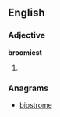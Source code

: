 ==English==

===Adjective===
'''broomiest'''

# {{rare}} {{superlative of|[[broomy]]}}

===Anagrams===
* [[biostrome#English|biostrome]]